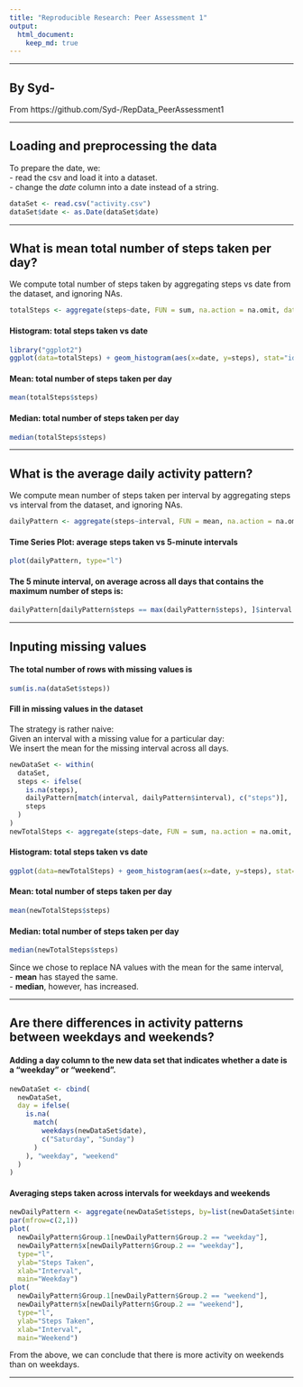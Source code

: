 ```yaml
---
title: "Reproducible Research: Peer Assessment 1"
output: 
  html_document:
    keep_md: true
---
```


---

## By Syd-
From https://github.com/Syd-/RepData_PeerAssessment1

---

## Loading and preprocessing the data
To prepare the date, we:  
- read the csv and load it into a dataset.  
- change the *date* column into a date instead of a string.  
```r
dataSet <- read.csv("activity.csv")
dataSet$date <- as.Date(dataSet$date)
```

---

## What is mean total number of steps taken per day?
We compute total number of steps taken by aggregating steps vs date from the dataset, and ignoring NAs.  
```r
totalSteps <- aggregate(steps~date, FUN = sum, na.action = na.omit, data = dataSet)
```
#### Histogram: total steps taken vs date
```r
library("ggplot2")
ggplot(data=totalSteps) + geom_histogram(aes(x=date, y=steps), stat="identity")
```

#### Mean: total number of steps taken per day
```r
mean(totalSteps$steps)
```
#### Median: total number of steps taken per day
```r
median(totalSteps$steps)
```

---

## What is the average daily activity pattern?
We compute mean number of steps taken per interval by aggregating steps vs interval from the dataset, and ignoring NAs.  
```r
dailyPattern <- aggregate(steps~interval, FUN = mean, na.action = na.omit, data = dataSet)
```
#### Time Series Plot: average steps taken vs 5-minute intervals
```r
plot(dailyPattern, type="l")
```

#### The 5 minute interval, on average across all days that contains the maximum number of steps is:
```r
dailyPattern[dailyPattern$steps == max(dailyPattern$steps), ]$interval
```

---

## Inputing missing values
#### The total number of rows with missing values is
```r
sum(is.na(dataSet$steps))
```
#### Fill in missing values in the dataset
The strategy is rather naive:  
Given an interval with a missing value for a particular day:  
We insert the mean for the missing interval across all days.  
```r
newDataSet <- within(
  dataSet, 
  steps <- ifelse(
    is.na(steps),
    dailyPattern[match(interval, dailyPattern$interval), c("steps")],
    steps
  )
)
newTotalSteps <- aggregate(steps~date, FUN = sum, na.action = na.omit, data = newDataSet)
```
#### Histogram: total steps taken vs date
```r
ggplot(data=newTotalSteps) + geom_histogram(aes(x=date, y=steps), stat="identity")
```

#### Mean: total number of steps taken per day
```r
mean(newTotalSteps$steps)
```
#### Median: total number of steps taken per day
```r
median(newTotalSteps$steps)
```
Since we chose to replace NA values with the mean for the same interval,  
- **mean** has stayed the same.  
- **median**, however, has increased.  

---

## Are there differences in activity patterns between weekdays and weekends?

#### Adding a day column to the new data set that indicates whether a date is a "weekday" or "weekend".  
```r
newDataSet <- cbind(
  newDataSet, 
  day = ifelse(
    is.na(
      match(
        weekdays(newDataSet$date),
        c("Saturday", "Sunday")
      )
    ), "weekday", "weekend"
  )
)
```

#### Averaging steps taken across intervals for weekdays and weekends
```r
newDailyPattern <- aggregate(newDataSet$steps, by=list(newDataSet$interval, newDataSet$day), FUN = mean)
par(mfrow=c(2,1))
plot(
  newDailyPattern$Group.1[newDailyPattern$Group.2 == "weekday"],
  newDailyPattern$x[newDailyPattern$Group.2 == "weekday"],
  type="l",
  ylab="Steps Taken",
  xlab="Interval",
  main="Weekday")
plot(
  newDailyPattern$Group.1[newDailyPattern$Group.2 == "weekend"],
  newDailyPattern$x[newDailyPattern$Group.2 == "weekend"],
  type="l",
  ylab="Steps Taken",
  xlab="Interval",
  main="Weekend")
```

From the above, we can conclude that there is more activity on weekends than on weekdays.

---

